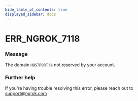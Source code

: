 ```yaml
---
hide_table_of_contents: true
displayed_sidebar: docs
---
```



# ERR_NGROK_7118

### Message
The domain `HOSTPORT` is not reserved by your account.

<ErrorDetails error='err_ngrok_7118' />


### Further help
If you're having trouble resolving this error, please reach out to [support@ngrok.com](mailto:support@ngrok.com?subject=Help%20with%20ERR_NGROK_7118)

